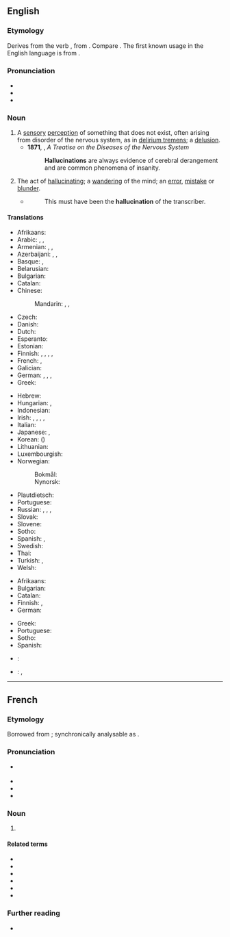 ==English==
{{wikipedia}}

===Etymology===
Derives from the verb {{m|en|hallucinate}}, from {{etyl|la|en}} {{m|la|hallucinatus}}. Compare {{cog|fr|hallucination}}. The first known usage in the English language is from {{w|Sir Thomas Browne}}.

===Pronunciation===
* {{IPA|en|/həˌluːsɪˈneɪʃən/}}
* {{audio|en|LL-Q1860 (eng)-Vealhurl-hallucination.wav|Audio (UK)}}
* {{rhymes|en|eɪʃən}}

===Noun===
{{en-noun|~}}

# A [[sensory]] [[perception]] of something that does not exist, often arising from disorder of the nervous system, as in [[delirium tremens]]; a [[delusion]].
#* '''1871''', {{w|William Alexander Hammond}}, ''A Treatise on the Diseases of the Nervous System''
#*: '''Hallucinations''' are always evidence of cerebral derangement and are common phenomena of insanity.
# The act of [[hallucinating]]; a [[wandering]] of the mind; an [[error]], [[mistake]] or [[blunder]].
#* {{RQ:Spectator|V|470|date=August 29 1712|author=Addison}}
#*: This must have been the '''hallucination''' of the transcriber.

====Translations====
{{trans-top|sensory perception of something that does not exist}}
* Afrikaans: {{t|af|hallusinasie}}
* Arabic: {{t+|ar|هَلْوَسَة|f}}, {{t|ar|وَهْم|m}}, {{t|ar|اِنْخِدَاع|m}}
* Armenian: {{t+|hy|հալյուցինացիա}}, {{l|hy|զգայախաբություն}}, {{t+|hy|զգայապատրանք}}
* Azerbaijani: {{t|az|hallüsinasiya}}, {{t|az|qarabasma}}, {{t|az|gözəgörünmə}}
* Basque: {{t|eu|haluzinazio}}, {{t|eu|eldarnio}}
* Belarusian: {{t|be|галюцына́цыя|f}}
* Bulgarian: {{t+|bg|халюцина́ция|f}}
* Catalan: {{t+|ca|al·lucinació|f}}
* Chinese:
*: Mandarin: {{t+|cmn|幻覺|sc=Hani}}, {{t+|cmn|幻觉|tr=huànjué|sc=Hani}}, {{t+|cmn|幻想|tr=huànxiǎng|sc=Hani}}
* Czech: {{t+|cs|halucinace|f}}
* Danish: {{t|da|hallucination}}
* Dutch: {{t+|nl|hallucinatie|f}}
* Esperanto: {{t|eo|halucino}}
* Estonian: {{t|et|hallutsinatsioon}}
* Finnish: {{t+|fi|aistiharha}}, {{t+|fi|harha-aistimus}}, {{t+|fi|hallusinaatio}}, {{t|fi|harhanäky}}, {{t+|fi|näköharha}}
* French: {{t+|fr|hallucination|f}}, {{t+|fr|illusion|f}}
* Galician: {{t+|gl|alucinación|f}}
* German: {{t+|de|Halluzination|f}}, {{t+|de|Wahnvorstellung|f}}, {{t|de|Sinnestäuschung|f}}, {{t+|de|Illusion|f}}
* Greek: {{t+|el|παραίσθηση|f}}
{{trans-mid}}
* Hebrew: {{t+|he|הזיה}}
* Hungarian: {{t+|hu|hallucináció}}, {{t+|hu|érzékcsalódás}}
* Indonesian: {{t+|id|halusinasi}}
* Irish: {{t+|ga|bréagchéadfa|f}}, {{t|ga|éiclips|m}}, {{t|ga|mearú súl|m}}, {{t|ga|meascán mearaí|m}}, {{t|ga|speabhraíd|f}}
* Italian: {{t+|it|allucinazione}}
* Japanese: {{t+|ja|幻覚|tr=げんかく, genkaku}}, {{t+|ja|幻想|tr=げんそう, gensō}}
* Korean: {{t+|ko|환각}} ({{t+|ko|幻覺}})
* Lithuanian: {{t|lt|haliucinacija|f}}
* Luxembourgish: {{t+|lb|Halluzinatioun|f}}
* Norwegian:
*: Bokmål: {{t|nb|hallusinasjon|m}}
*: Nynorsk: {{t|nn|hallusinasjon|m}}
* Plautdietsch: {{t|pdt|Feebadroom|m}}
* Portuguese: {{t+|pt|alucinação|f}}
* Russian: {{t+|ru|галлюцина́ция|f}}, {{t+|ru|иллю́зия|f}}, {{t+|ru|наважде́ние|n}}, {{t+|ru|глюк|m}} {{qualifier|slang}}
* Slovak: {{t|sk|halucinácia|f}}
* Slovene: {{t+|sl|halucinacija|f}}
* Sotho: {{t|st|pono tse fosahetseng}}
* Spanish: {{t+|es|alucinación|f}}, {{t+|es|ilusión|f}}
* Swedish: {{t+|sv|hallucination|c}}
* Thai: {{t|th|ภาพลวงตา|tr=paa pluang dtaa}}
* Turkish: {{t+|tr|sanrı}}, {{t+|tr|halüsinasyon}}
* Welsh: {{t|cy|rhithweledigaeth|f}}
{{trans-bottom}}

{{trans-top|act of hallucinating}}
* Afrikaans: {{t|af|hallusineer}}
* Bulgarian: {{t|bg|халюциниране|n}}
* Catalan: {{t+|ca|al·lucinació|f}}
* Finnish: {{t+|fi|harha-aistimus}}, {{t+|fi|hallusinaatio}}
* German: {{t|de|Halluzinieren|n}}
{{trans-mid}}
* Greek: {{t+|el|παραίσθηση|f}}
* Portuguese: {{t+|pt|alucinação|f}}
* Sotho: {{t|st|phofa}}
* Spanish: {{t+|es|alucinación|f}}
{{trans-bottom}}

{{checktrans-top}}
* {{ttbc|hi}}: {{t+|hi|भ्रम}}
{{trans-mid}}
* {{ttbc|te}}: {{t+|te|భ్రాంతి}}, {{t+|te|భ్రమ}}
{{trans-bottom}}

----

==French==

===Etymology===
Borrowed from {{bor|fr|la|hallūcinātiō}}; synchronically analysable as {{af|fr|halluciner|-ation}}.

===Pronunciation===
* {{fr-muteh}} {{fr-IPA}}
* {{audio|fr|LL-Q150 (fra)-WikiLucas00-hallucination.wav|Audio}}
* {{rhymes|fr|ɔ̃}}
* {{homophones|fr|hallucinations}}

===Noun===
{{fr-noun|f}}

# {{l|en|hallucination}}

====Related terms====
* {{l|fr|hallucinant}}
* {{l|fr|hallucinatoire}}
* {{l|fr|halluciné}}
* {{l|fr|halluciner}}
* {{l|fr|hallucinogène}}
* {{l|fr|hallucinose}}

===Further reading===
* {{R:TLFi}}